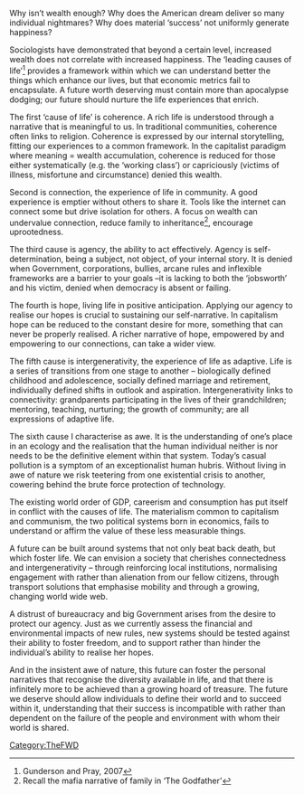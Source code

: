{{TheFWD header}}{{DISPLAYTITLE:27.  Ways to Live - Chris Malins}}
Why isn’t wealth enough? Why does the American dream deliver so many individual nightmares? Why does material ‘success’ not uniformly generate happiness? 

Sociologists have demonstrated that beyond a certain level, increased wealth does not correlate with increased happiness. The ‘leading causes of life’<ref>Gunderson and Pray, 2007</ref> provides a framework within which we can understand better the things which enhance our lives, but that economic metrics fail to encapsulate. A future worth deserving must contain more than apocalypse dodging; our future should nurture the life experiences that enrich. 

The first ‘cause of life’ is coherence. A rich life is understood through a narrative that is meaningful to us. In traditional communities, coherence often links to religion. Coherence is expressed by our internal storytelling, fitting our experiences to a common framework. In the capitalist paradigm where meaning = wealth accumulation, coherence is reduced for those either systematically (e.g. the ‘working class’) or capriciously (victims of illness, misfortune and circumstance) denied this wealth. 

Second is connection, the experience of life in community. A good experience is emptier without others to share it. Tools like the internet can connect some but drive isolation for others. A focus on wealth can undervalue connection, reduce family to inheritance<ref>Recall the mafia narrative of family in ‘The Godfather’</ref>, encourage uprootedness. 

The third cause is agency, the ability to act effectively. Agency is self-determination, being a subject, not object, of your internal story. It is denied when Government, corporations, bullies, arcane rules and inflexible frameworks are a barrier to your goals –it is lacking to both the ‘jobsworth’ and his victim, denied when democracy is absent or failing. 

The fourth is hope, living life in positive anticipation. Applying our agency to realise our hopes is crucial to sustaining our self-narrative. In capitalism hope can be reduced to the constant desire for more, something that can never be properly realised. A richer narrative of hope, empowered by and empowering to our connections, can take a wider view. 

The fifth cause is intergenerativity, the experience of life as adaptive. Life is a series of transitions from one stage to another – biologically defined childhood and adolescence, socially defined marriage and retirement, individually defined shifts in outlook and aspiration. Intergenerativity links to connectivity: grandparents participating in the lives of their grandchildren; mentoring, teaching, nurturing; the growth of community; are all expressions of adaptive life.

The sixth cause  I characterise as awe. It is the understanding of one’s place in an ecology and the realisation that the human individual neither is nor needs to be the definitive element within that system. Today’s casual pollution is a symptom of an exceptionalist human hubris. Without living in awe of nature we risk teetering from one existential crisis to another, cowering behind the brute force protection of technology. 

The existing world order of GDP, careerism and consumption has put itself in conflict with the causes of life. The materialism common to capitalism and communism, the two political systems born in economics, fails to understand or affirm the value of these less measurable things.         

A future can be built around systems that not only beat back death, but which foster life. We can envision a society that cherishes connectedness and intergenerativity – through reinforcing local institutions, normalising engagement with rather than alienation from our fellow citizens, through transport solutions that emphasise mobility and through a growing, changing world wide web. 

A distrust of bureaucracy and big Government arises from the desire to protect our agency. Just as we currently assess the financial and environmental impacts of new rules, new systems should be tested against their ability to foster freedom, and to support rather than hinder the individual’s ability to realise her hopes.    

And in the insistent awe of nature, this future can foster the personal narratives that recognise the diversity available in life, and that there is infinitely more to be achieved than a growing hoard of treasure. The future we deserve should allow individuals to define their world and to succeed within it, understanding that their success is incompatible with rather than dependent on the failure of the people and environment with whom their world is shared.   

{{TheFWD references}}

[[Category:TheFWD]]